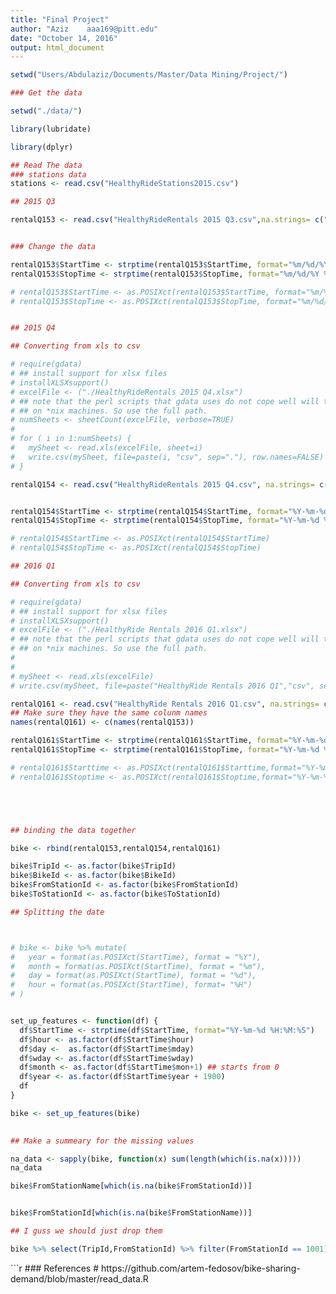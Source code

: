 ```yaml
---
title: "Final Project"
author: "Aziz    aaa169@pitt.edu"
date: "October 14, 2016"
output: html_document
---
```




```r

setwd("Users/Abdulaziz/Documents/Master/Data Mining/Project/")

```

```r
### Get the data

setwd("./data/")

```


```r
library(lubridate)

library(dplyr)


```

```r
## Read The data
### stations data
stations <- read.csv("HealthyRideStations2015.csv")

```

```r

## 2015 Q3

rentalQ153 <- read.csv("HealthyRideRentals 2015 Q3.csv",na.strings= c("999", "NA", " ", ""))  


### Change the data 

rentalQ153$StartTime <- strptime(rentalQ153$StartTime, format="%m/%d/%Y %H:%M")
rentalQ153$StopTime <- strptime(rentalQ153$StopTime, format="%m/%d/%Y %H:%M")

# rentalQ153$StartTime <- as.POSIXct(rentalQ153$StartTime, format="%m/%d/%Y %H:%M")
# rentalQ153$StopTime <- as.POSIXct(rentalQ153$StopTime, format="%m/%d/%Y %H:%M")



```

```r

## 2015 Q4

## Converting from xls to csv

# require(gdata)
# ## install support for xlsx files
# installXLSXsupport()
# excelFile <- ("./HealthyRideRentals 2015 Q4.xlsx")
# ## note that the perl scripts that gdata uses do not cope well will tilde expansion
# ## on *nix machines. So use the full path. 
# numSheets <- sheetCount(excelFile, verbose=TRUE)
# 
# for ( i in 1:numSheets) {
#   mySheet <- read.xls(excelFile, sheet=i)
#   write.csv(mySheet, file=paste(i, "csv", sep="."), row.names=FALSE)
# }

rentalQ154 <- read.csv("HealthyRideRentals 2015 Q4.csv", na.strings= c("999", "NA", " ", ""))  


rentalQ154$StartTime <- strptime(rentalQ154$StartTime, format="%Y-%m-%d %H:%M:%S")
rentalQ154$StopTime <- strptime(rentalQ154$StopTime, format="%Y-%m-%d %H:%M:%S")

# rentalQ154$StartTime <- as.POSIXct(rentalQ154$StartTime)
# rentalQ154$StopTime <- as.POSIXct(rentalQ154$StopTime)


```


```r

## 2016 Q1

## Converting from xls to csv

# require(gdata)
# ## install support for xlsx files
# installXLSXsupport()
# excelFile <- ("./HealthyRide Rentals 2016 Q1.xlsx")
# ## note that the perl scripts that gdata uses do not cope well will tilde expansion
# ## on *nix machines. So use the full path.
# 
# 
# mySheet <- read.xls(excelFile)
# write.csv(mySheet, file=paste("HealthyRide Rentals 2016 Q1","csv", sep="."), row.names=FALSE)

rentalQ161 <- read.csv("HealthyRide Rentals 2016 Q1.csv", na.strings= c("999", "NA", " ", ""))  
## Make sure they have the same colunm names 
names(rentalQ161) <- c(names(rentalQ153))

rentalQ161$StartTime <- strptime(rentalQ161$StartTime, format="%Y-%m-%d %H:%M:%S")
rentalQ161$StopTime <- strptime(rentalQ161$StopTime, format="%Y-%m-%d %H:%M:%S")

# rentalQ161$Starttime <- as.POSIXct(rentalQ161$Starttime,format="%Y-%m-%d %H:%M:%S")
# rentalQ161$Stoptime <- as.POSIXct(rentalQ161$Stoptime,format="%Y-%m-%d %H:%M:%S")






```

```r

## binding the data together

bike <- rbind(rentalQ153,rentalQ154,rentalQ161)

bike$TripId <- as.factor(bike$TripId)
bike$BikeId <- as.factor(bike$BikeId)
bike$FromStationId <- as.factor(bike$FromStationId)
bike$ToStationId <- as.factor(bike$ToStationId)

```


```r

## Splitting the date 



# bike <- bike %>% mutate(
#   year = format(as.POSIXct(StartTime), format = "%Y"),
#   month = format(as.POSIXct(StartTime), format = "%m"),
#   day = format(as.POSIXct(StartTime), format = "%d"),
#   hour = format(as.POSIXct(StartTime), format= "%H")
# )


set_up_features <- function(df) {
  df$StartTime <- strptime(df$StartTime, format="%Y-%m-%d %H:%M:%S")
  df$hour <- as.factor(df$StartTime$hour)
  df$day <-  as.factor(df$StartTime$mday)
  df$wday <- as.factor(df$StartTime$wday)
  df$month <- as.factor(df$StartTime$mon+1) ## starts from 0
  df$year <- as.factor(df$StartTime$year + 1900)
  df
}

bike <- set_up_features(bike)
  
```

```r

## Make a summeary for the missing values 

na_data <- sapply(bike, function(x) sum(length(which(is.na(x)))))
na_data


```

```r

bike$FromStationName[which(is.na(bike$FromStationId))]


bike$FromStationId[which(is.na(bike$FromStationName))]

## I guss we should just drop them

```



```r


bike %>% select(TripId,FromStationId) %>% filter(FromStationId == 1001) 

```

```r

### References
# https://github.com/artem-fedosov/bike-sharing-demand/blob/master/read_data.R